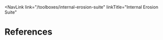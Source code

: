 
<NavLink 
  link="/toolboxes/internal-erosion-suite" 
  linkTitle="Internal Erosion Suite" 
></NavLink>

# References

<Bibliography bibFile="/bibliographies/108_1_0_0-bib.json" />
